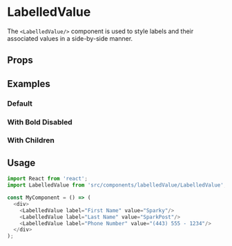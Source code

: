 
<Meta title="Misc|LabelledValue" component={LabelledValue}/>

# LabelledValue

The `<LabelledValue/>` component is used to style labels and their associated values in a side-by-side manner.

## Props

<Props of={LabelledValue}/>

## Examples

### Default

<Preview>
  <Story name="default">
    <div>
      <LabelledValue label="First Name" value="Sparky"/>
      <LabelledValue label="Last Name" value="SparkPost"/>
      <LabelledValue label="Phone Number" value="(443) 555 - 1234"/>
    </div>
  </Story>
</Preview>

### With Bold Disabled

<Preview>
  <Story name="with bold disabled">
    <div>
      <LabelledValue label="First Name" value="Sparky" bold={false}/>
      <LabelledValue label="Last Name" value="SparkPost" bold={false}/>
      <LabelledValue label="Phone Number" value="(443) 555 - 1234" bold={false}/>
    </div>
  </Story>
</Preview>

### With Children

<Preview>
  <Story name="with children">
    <form>
      <LabelledValue label="First Name">
        <TextField id="first-name" name="first-name"/>
      </LabelledValue>
      <LabelledValue label="Last Name">
        <TextField id="last-name" name="last-name"/>
      </LabelledValue>
      <LabelledValue label="Phone Number">
        <TextField id="phone-number" name="phone-number" type="tel"/>
      </LabelledValue>
    </form>
  </Story>
</Preview>

## Usage

```js
import React from 'react';
import LabelledValue from 'src/components/labelledValue/LabelledValue';

const MyComponent = () => (
  <div>
    <LabelledValue label="First Name" value="Sparky"/>
    <LabelledValue label="Last Name" value="SparkPost"/>
    <LabelledValue label="Phone Number" value="(443) 555 - 1234"/>
  </div>
);
```
